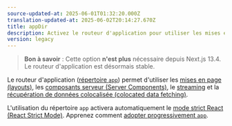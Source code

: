 ```yaml
---
source-updated-at: 2025-06-01T01:32:20.000Z
translation-updated-at: 2025-06-02T20:14:27.670Z
title: appDir
description: Activez le routeur d'application pour utiliser les mises en page, le streaming et plus encore.
version: legacy
---
```


> **Bon à savoir** : Cette option **n'est plus** nécessaire depuis Next.js 13.4. Le routeur d'application est désormais stable.

Le routeur d'application ([répertoire `app`](/docs/app/building-your-application/routing)) permet d'utiliser les [mises en page (layouts)](/docs/app/api-reference/file-conventions/layout), les [composants serveur (Server Components)](/docs/app/getting-started/server-and-client-components), le [streaming](/docs/app/building-your-application/routing/loading-ui-and-streaming) et la [récupération de données colocalisée (colocated data fetching)](/docs/app/building-your-application/data-fetching).

L'utilisation du répertoire `app` activera automatiquement le [mode strict React (React Strict Mode)](https://react.dev/reference/react/StrictMode). Apprenez comment [adopter progressivement `app`](/docs/app/guides/migrating/app-router-migration#migrating-from-pages-to-app).